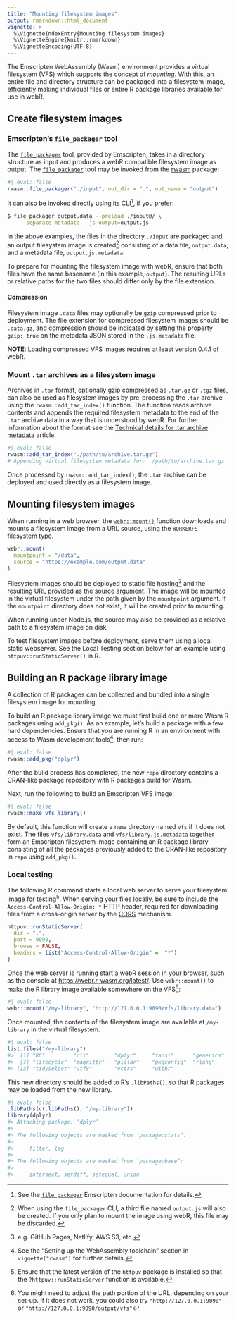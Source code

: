 ```yaml
---
title: "Mounting filesystem images"
output: rmarkdown::html_document
vignette: >
  %\VignetteIndexEntry{Mounting filesystem images}
  %\VignetteEngine{knitr::rmarkdown}
  %\VignetteEncoding{UTF-8}
---
```


The Emscripten WebAssembly (Wasm) environment provides a virtual filesystem (VFS) which supports the concept of *mounting*. With this, an entire file and directory structure can be packaged into a filesystem image, efficiently making individual files or entire R package libraries available for use in webR.

## Create filesystem images

### Emscripten's `file_packager` tool

The [`file_packager`](https://emscripten.org/docs/porting/files/packaging_files.html#packaging-using-the-file-packager-tool) tool, provided by Emscripten, takes in a directory structure as input and produces a webR compatible filesystem image as output. The [`file_packager`](https://emscripten.org/docs/porting/files/packaging_files.html#packaging-using-the-file-packager-tool) tool may be invoked from the [rwasm](https://r-wasm.github.io/rwasm/) package:

```r
#| eval: false
rwasm::file_packager("./input", out_dir = ".", out_name = "output")
```

It can also be invoked directly using its CLI^[See the [`file_packager`](https://emscripten.org/docs/porting/files/packaging_files.html#packaging-using-the-file-packager-tool) Emscripten documentation for details.], if you prefer:

```bash
$ file_packager output.data --preload ./input@/ \
    --separate-metadata --js-output=output.js
```

In the above examples, the files in the directory `./input` are packaged and an output filesystem image is created^[When using the `file_packager` CLI, a third file named `output.js` will also be created. If you only plan to mount the image using webR, this file may be discarded.] consisting of a data file, `output.data`, and a metadata file, `output.js.metadata`.

To prepare for mounting the filesystem image with webR, ensure that both files have the same basename (in this example, `output`). The resulting URLs or relative paths for the two files should differ only by the file extension.

#### Compression

Filesystem image `.data` files may optionally be `gzip` compressed prior to deployment. The file extension for compressed filesystem images should be `.data.gz`, and compression should be indicated by setting the property `gzip: true` on the metadata JSON stored in the `.js.metadata` file.

**NOTE**: Loading compressed VFS images requires at least version 0.4.1 of webR.

### Mount `.tar` archives as a filesystem image

Archives in `.tar` format, optionally gzip compressed as `.tar.gz` or `.tgz` files, can also be used as filesystem images by pre-processing the `.tar` archive using the `rwasm::add_tar_index()` function. The function reads archive contents and appends the required filesystem metadata to the end of the `.tar` archive data in a way that is understood by webR. For further information about the format see the [Technical details for .tar archive metadata](tar-metadata.html) article.

```r
#| eval: false
rwasm::add_tar_index("./path/to/archive.tar.gz")
# Appending virtual filesystem metadata for: ./path/to/archive.tar.gz
```

Once processed by `rwasm::add_tar_index()`, the `.tar` archive can be deployed and used directly as a filesystem image.

## Mounting filesystem images

When running in a web browser, the [`webr::mount()`](https://docs.r-wasm.org/webr/latest/api/r.html#mount) function downloads and mounts a filesystem image from a URL source, using the `WORKERFS` filesystem type.

```r
webr::mount(
  mountpoint = "/data",
  source = "https://example.com/output.data"
)
```

Filesystem images should be deployed to static file hosting^[e.g. GitHub Pages, Netlify, AWS S3, etc.] and the resulting URL provided as the source argument. The image will be mounted in the virtual filesystem under the path given by the `mountpoint` argument. If the `mountpoint` directory does not exist, it will be created prior to mounting.

When running under Node.js, the source may also be provided as a relative path to a filesystem image on disk.

To test filesystem images before deployment, serve them using a local static webserver. See the Local Testing section below for an example using `httpuv::runStaticServer()` in R.

## Building an R package library image

A collection of R packages can be collected and bundled into a single filesystem image for mounting. 

To build an R package library image we must first build one or more Wasm R packages using `add_pkg()`. As an example, let's build a package with a few hard dependencies. Ensure that you are running R in an environment with access to Wasm development tools^[See the "Setting up the WebAssembly toolchain" section in `vignette("rwasm")` for further details.], then run:

```r
#| eval: false
rwasm::add_pkg("dplyr")
```

After the build process has completed, the new `repo` directory contains a CRAN-like package repository with R packages build for Wasm.

Next, run the following to build an Emscripten VFS image:

```r
#| eval: false
rwasm::make_vfs_library()
```

By default, this function will create a new directory named `vfs` if it does not exist. The files `vfs/library.data` and `vfs/library.js.metadata` together form an Emscripten filesystem image containing an R package library consisting of all the packages previously added to the CRAN-like repository in `repo` using `add_pkg()`.

### Local testing

The following R command starts a local web server to serve your filesystem image for testing^[Ensure that the latest version of the `httpuv` package is installed so that the `?httpuv::runStaticServer` function is available.]. When serving your files locally, be sure to include the `Access-Control-Allow-Origin: *` HTTP header, required for downloading files from a cross-origin server by the [CORS](https://developer.mozilla.org/en-US/docs/Web/HTTP/CORS) mechanism.

```r
httpuv::runStaticServer(
  dir = ".",
  port = 9090,
  browse = FALSE,
  headers = list("Access-Control-Allow-Origin" =  "*")
)
```

Once the web server is running start a webR session in your browser, such as the console at <https://webr.r-wasm.org/latest/>. Use `webr::mount()` to make the R library image available somewhere on the VFS^[You might need to adjust the path portion of the URL, depending on your set-up. If it does not work, you could also try `"http://127.0.0.1:9090"` or `"http://127.0.0.1:9090/output/vfs"`]:

```r
#| eval: false
webr::mount("/my-library", "http://127.0.0.1:9090/vfs/library.data")
```

Once mounted, the contents of the filesystem image are available at `/my-library` in the virtual filesystem.

```r
#| eval: false
list.files("/my-library")
#>  [1] "R6"         "cli"        "dplyr"     "fansi"      "generics"   "glue"
#>  [7] "lifecycle"  "magrittr"   "pillar"    "pkgconfig"  "rlang"      "tibble"
#> [13] "tidyselect" "utf8"       "vctrs"     "withr"
```

This new directory should be added to R's `.libPaths()`, so that R packages may be loaded from the new library.

```r
#| eval: false
.libPaths(c(.libPaths(), "/my-library"))
library(dplyr)
#> Attaching package: ‘dplyr’
#>
#> The following objects are masked from ‘package:stats’:
#>
#>     filter, lag
#>
#> The following objects are masked from ‘package:base’:
#>
#>     intersect, setdiff, setequal, union
```
